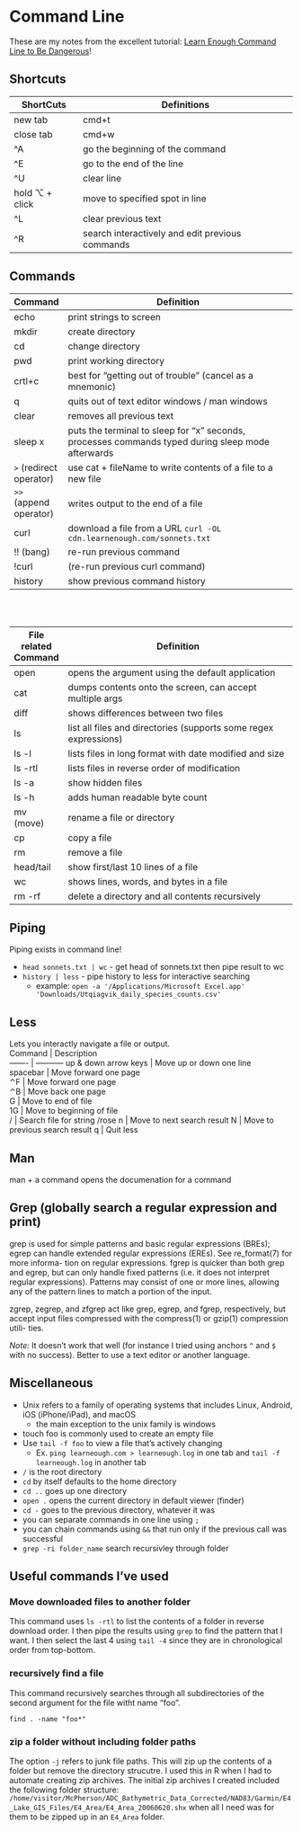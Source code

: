 # Command Line
These are my notes from the excellent tutorial: <a href='https://www.learnenough.com/command-line-tutorial#fig-tech_support_cheat_sheet'>Learn Enough Command Line to Be Dangerous</a>!

## Shortcuts 
ShortCuts | Definitions
------------ | ----------------------------------------
new tab | cmd+t
close tab | cmd+w
^A | go the beginning of the command 
^E | go to the end of the line 
^U | clear line 
hold ⌥ + click | move to specified spot in line 
^L | clear previous text
^R | search interactively and edit previous commands

## Commands 
Command | Definition
------- | ----------------------------------------------------------------------
echo | print strings to screen
mkdir | create directory 
cd | change directory 
pwd | print working directory 
crtl+c | best for “getting out of trouble” (cancel as a mnemonic) 
q | quits out of text editor windows / man windows 
clear| removes all previous text 
sleep x | puts the terminal to sleep for “x” seconds, processes commands typed during sleep mode afterwards
`>` (redirect operator) | use cat + fileName to write contents of a file to a new file | writes output to a file
`>>` (append operator) | writes output to the end of a file 
curl| download a file from a URL `curl -OL cdn.learnenough.com/sonnets.txt`
!! (bang)| re-run previous command 
!curl | (re-run previous curl command)
history | show previous command history 
<br>
<br>

File related Command | Definition
------- | ----------------------------------------------------------------------
open | opens the argument using the default application 
cat | dumps contents onto the screen, can accept multiple args
diff | shows differences between two files 
ls | list all files and directories (supports some regex expressions)
ls -l | lists files in long format with date modified and size 
ls -rtl | lists files in reverse order of modification 
ls -a | show hidden files 
ls -h | adds human readable byte count
mv (move)| rename a file or directory 
cp | copy a file
rm | remove a file 
head/tail| show first/last 10 lines of a file
wc | shows lines, words, and bytes in a file
rm -rf | delete a directory and all contents recursively 

## Piping
Piping exists in command line!   

+ `head sonnets.txt | wc` - get head of sonnets.txt then pipe result to wc
+ `history | less` - pipe history to less for interactive searching 
    + example: `open -a '/Applications/Microsoft Excel.app' 'Downloads/Utqiagvik_daily_species_counts.csv'`

## Less 
Lets you interactly navigate a file or output.   
Command	| Description	
------- | -----------
up & down arrow keys |	Move up or down one line	
spacebar |	Move forward one page	
⌃F |	Move forward one page	
⌃B |	Move back one page	
G	| Move to end of file	
1G |	Move to beginning of file	
/<string> |	Search file for string	/rose
n	| Move to next search result
N	| Move to previous search result
q	| Quit less

## Man
man + a command opens the documenation for a command 


## Grep (globally search a regular expression and print)
grep is used for simple patterns and basic regular expressions (BREs); egrep can
handle extended regular expressions (EREs).  See re_format(7) for more informa-
tion on regular expressions.  fgrep is quicker than both grep and egrep, but can
only handle fixed patterns (i.e. it does not interpret regular expressions).
Patterns may consist of one or more lines, allowing any of the pattern lines to
match a portion of the input.

zgrep, zegrep, and zfgrep act like grep, egrep, and fgrep, respectively, but
accept input files compressed with the compress(1) or gzip(1) compression utili-
ties.

*Note:* It doesn't work that well (for instance I tried using anchors `^` and `$` with no success).  Better to use a text editor or another language.


## Miscellaneous 
  
+ Unix refers to a family of operating systems that includes Linux, Android, iOS (iPhone/iPad), and macOS
    + the main exception to the unix family is windows
+ touch foo is commonly used to create an empty file 
+ Use `tail -f foo` to view a file that's actively changing 
    + Ex. `ping learneough.com > learneough.log` in one tab and `tail -f learneough.log` in another tab 
+ `/` is the root directory 
+ `cd` by itself defaults to the home directory 
+ `cd ..` goes up one directory 
+ `open .` opens the current directory in default viewer (finder)
+ `cd -` goes to the previous directory, whatever it was
+ you can separate commands in one line using `;`
+ you can chain commands using `&&` that run only if the previous call was successful
+ `grep -ri folder_name` search recursivley through folder 

## Useful commands I've used

### Move downloaded files to another folder 
This command uses `ls -rtl` to list the contents of a folder in reverse download order.  I then pipe the results using `grep` to find the pattern that I want.  I then select the last 4 using `tail -4` since they are in chronological order from top-bottom.  

### recursively find a file 
This command recursively searches through all subdirectories of the second argument for the file witht name "foo".
```
find . -name "foo*"
```

### zip a folder without including folder paths 
The option `-j` refers to junk file paths.  This will zip up the contents of a folder but remove the directory strucutre.  I used this in R when I had to automate creating zip archives.  The initial zip archives I created included the following folder structure: `/home/visitor/McPherson/ADC_Bathymetric_Data_Corrected/NAD83/Garmin/E4_Lake_GIS_Files/E4_Area/E4_Area_20060620.shx` when all I need was for them to be zipped up in an `E4_Area` folder. 

